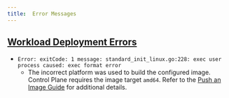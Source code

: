 ```yaml
---
title:  Error Messages
---
```


## [Workload Deployment Errors](#workload-deployment-errors)

- `Error: exitCode: 1 message: standard_init_linux.go:228: exec user process caused: exec format error`
  - The incorrect platform was used to build the configured image. Control Plane requires the image target `amd64`.
    Refer to the [Push an Image Guide](guides/push-image#step-2) for additional details.
